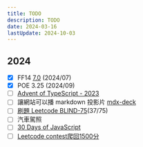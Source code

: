 ---
title: TODO
description: TODO
date: 2024-03-16
lastUpdate: 2024-10-03
---

## 2024

- [x] FF14 [7.0](https://na.finalfantasyxiv.com/dawntrail/) (2024/07)
- [x] POE 3.25 (2024/09)
- [ ] [Advent of TypeScript - 2023](https://typehero.dev/aot-2023)
- [ ] 讓網站可以播 markdown 投影片 [mdx-deck](https://github.com/jxnblk/mdx-deck?tab=readme-ov-file#getting-started)
- [ ] [刷題 Leetcode BLIND-75](/notes/leetcode/blind75)(37/75)
- [ ] 汽車駕照
- [ ] [30 Days of JavaScript](https://leetcode.com/studyplan/30-days-of-javascript)
- [ ] [Leetcode contest爬回1500分](https://leetcode.com/u/moved0311/)
